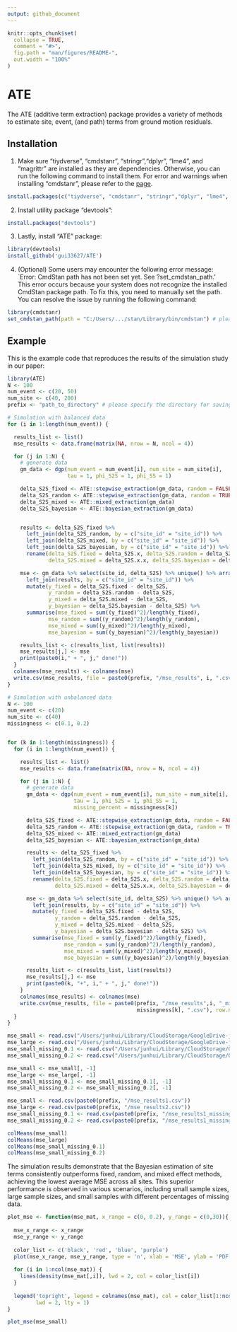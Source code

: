 ```yaml
---
output: github_document
---
```


<!-- README.md is generated from README.Rmd. Please edit that file -->

```r
knitr::opts_chunk$set(
  collapse = TRUE,
  comment = "#>",
  fig.path = "man/figures/README-",
  out.width = "100%"
)
```

# ATE

<!-- badges: start -->
<!-- badges: end -->

The ATE (additive term extraction) package provides a variety of methods to estimate site, event, (and  path) terms from ground motion residuals.

## Installation

1. Make sure "tiydverse", "cmdstanr", "stringr","dplyr", "lme4", and "magrittr" are installed as they are dependencies. Otherwise, you can run the following command to install them. For error and warnings when installing "cmdstanr", please refer to the [page](https://mc-stan.org/cmdstanr/).

``` r
install.packages(c("tiydverse", "cmdstanr", "stringr","dplyr", "lme4", "magrittr"))
```

2. Install utility package “devtools”:
```r
install.packages("devtools")
```

3. Lastly, install “ATE” package:
```r
library(devtools)
install_github('gui33627/ATE')
```

4. (Optional) Some users may encounter the following error message: `Error: CmdStan path has not been set yet. See ?set_cmdstan_path.' This error occurs because your system does not recognize the installed CmdStan package path. To fix this, you need to manually set the path. You can resolve the issue by running the following command:
```r
library(cmdstanr)
set_cmdstan_path(path = "C:/Users/.../stan/Library/bin/cmdstan") # please adjust the path accordingly
```

## Example

This is the example code that reproduces the results of the simulation study in our paper:

```r
library(ATE)
N <- 100
num_event <- c(20, 50)
num_site <- c(40, 200)
prefix <- "path_to_directory" # please specify the directory for saving the outputs

# Simulation with balanced data
for (i in 1:length(num_event)) {

  results_list <- list()
  mse_results <- data.frame(matrix(NA, nrow = N, ncol = 4))

  for (j in 1:N) {
    # generate data
    gm_data <- dgp(num_event = num_event[i], num_site = num_site[i],
                   tau = 1, phi_S2S = 1, phi_SS = 1)

    delta_S2S_fixed <- ATE::stepwise_extraction(gm_data, random = FALSE)
    delta_S2S_random <- ATE::stepwise_extraction(gm_data, random = TRUE)
    delta_S2S_mixed <- ATE::mixed_extraction(gm_data)
    delta_S2S_bayesian <- ATE::bayesian_extraction(gm_data)


    results <- delta_S2S_fixed %>%
      left_join(delta_S2S_random, by = c("site_id" = "site_id")) %>%
      left_join(delta_S2S_mixed, by = c("site_id" = "site_id")) %>%
      left_join(delta_S2S_bayesian, by = c("site_id" = "site_id")) %>%
      rename(delta_S2S.fixed = delta_S2S.x, delta_S2S.random = delta_S2S.y,
             delta_S2S.mixed = delta_S2S.x.x, delta_S2S.bayesian = delta_S2S.y.y)

    mse <- gm_data %>% select(site_id, delta_S2S) %>% unique() %>% arrange(site_id) %>%
      left_join(results, by = c("site_id" = "site_id")) %>%
      mutate(y_fixed = delta_S2S.fixed - delta_S2S,
             y_random = delta_S2S.random - delta_S2S,
             y_mixed = delta_S2S.mixed - delta_S2S,
             y_bayesian = delta_S2S.bayesian - delta_S2S) %>%
      summarise(mse_fixed = sum((y_fixed)^2)/length(y_fixed),
             mse_random = sum((y_random)^2)/length(y_random),
             mse_mixed = sum((y_mixed)^2)/length(y_mixed),
             mse_bayesian = sum((y_bayesian)^2)/length(y_bayesian))

    results_list <- c(results_list, list(results))
    mse_results[j,] <- mse
    print(paste0(i," + ", j," done!"))
  }
  colnames(mse_results) <- colnames(mse)
  write.csv(mse_results, file = paste0(prefix, "/mse_results", i, ".csv"), row.names = FALSE)
}

# Simulation with unbalanced data
N <- 100
num_event <- c(20)
num_site <- c(40)
missingness <- c(0.1, 0.2)


for (k in 1:length(missingness)) {
  for (i in 1:length(num_event)) {

    results_list <- list()
    mse_results <- data.frame(matrix(NA, nrow = N, ncol = 4))

    for (j in 1:N) {
      # generate data
      gm_data <- dgp(num_event = num_event[i], num_site = num_site[i],
                     tau = 1, phi_S2S = 1, phi_SS = 1,
                     missing_percent = missingness[k])

      delta_S2S_fixed <- ATE::stepwise_extraction(gm_data, random = FALSE)
      delta_S2S_random <- ATE::stepwise_extraction(gm_data, random = TRUE)
      delta_S2S_mixed <- ATE::mixed_extraction(gm_data)
      delta_S2S_bayesian <- ATE::bayesian_extraction(gm_data)

      results <- delta_S2S_fixed %>%
        left_join(delta_S2S_random, by = c("site_id" = "site_id")) %>%
        left_join(delta_S2S_mixed, by = c("site_id" = "site_id")) %>%
        left_join(delta_S2S_bayesian, by = c("site_id" = "site_id")) %>%
        rename(delta_S2S.fixed = delta_S2S.x, delta_S2S.random = delta_S2S.y,
               delta_S2S.mixed = delta_S2S.x.x, delta_S2S.bayesian = delta_S2S.y.y)

      mse <- gm_data %>% select(site_id, delta_S2S) %>% unique() %>% arrange(site_id) %>%
        left_join(results, by = c("site_id" = "site_id")) %>%
        mutate(y_fixed = delta_S2S.fixed - delta_S2S,
               y_random = delta_S2S.random - delta_S2S,
               y_mixed = delta_S2S.mixed - delta_S2S,
               y_bayesian = delta_S2S.bayesian - delta_S2S) %>%
        summarise(mse_fixed = sum((y_fixed)^2)/length(y_fixed),
                  mse_random = sum((y_random)^2)/length(y_random),
                  mse_mixed = sum((y_mixed)^2)/length(y_mixed),
                  mse_bayesian = sum((y_bayesian)^2)/length(y_bayesian))

      results_list <- c(results_list, list(results))
      mse_results[j,] <- mse
      print(paste0(k, "+", i," + ", j," done!"))
    }
    colnames(mse_results) <- colnames(mse)
    write.csv(mse_results, file = paste0(prefix, "/mse_results",i, "_missing_", 
                                         missingness[k], ".csv"), row.names = FALSE)
  }
}

```
```r
mse_small <- read.csv("/Users/junhui/Library/CloudStorage/GoogleDrive-junhuiyang@umass.edu/My Drive/Pengfei/mixed_effect_simulation/sim_results/mse_results1.csv")
mse_large <- read.csv("/Users/junhui/Library/CloudStorage/GoogleDrive-junhuiyang@umass.edu/My Drive/Pengfei/mixed_effect_simulation/sim_results/mse_results2.csv")
mse_small_missing_0.1 <- read.csv("/Users/junhui/Library/CloudStorage/GoogleDrive-junhuiyang@umass.edu/My Drive/Pengfei/mixed_effect_simulation/sim_results/mse_results1_missing_unbalanced0.1.csv")
mse_small_missing_0.2 <- read.csv("/Users/junhui/Library/CloudStorage/GoogleDrive-junhuiyang@umass.edu/My Drive/Pengfei/mixed_effect_simulation/sim_results/mse_results1_missing_unbalanced0.2.csv")

mse_small <- mse_small[, -1]
mse_large <- mse_large[, -1]
mse_small_missing_0.1 <- mse_small_missing_0.1[, -1]
mse_small_missing_0.2 <- mse_small_missing_0.2[, -1]
```

```r
mse_small <- read.csv(paste0(prefix, "/mse_results1.csv"))
mse_large <- read.csv(paste0(prefix, "/mse_results2.csv"))
mse_small_missing_0.1 <- read.csv(paste0(prefix, "/mse_results1_missing_0.1.csv"))
mse_small_missing_0.2 <- read.csv(paste0(prefix, "/mse_results1_missing_0.2.csv"))
```

```r
colMeans(mse_small)
colMeans(mse_large)
colMeans(mse_small_missing_0.1)
colMeans(mse_small_missing_0.2)
```
The simulation results demonstrate that the Bayesian estimation of site terms consistently outperforms fixed, random, and mixed effect methods, achieving the lowest average MSE across all sites. This superior performance is observed in various scenarios, including small sample sizes, large sample sizes, and small samples with different percentages of missing data.

```r
plot_mse <- function(mse_mat, x_range = c(0, 0.2), y_range = c(0,30)){
  
  mse_x_range <- x_range
  mse_y_range <- y_range
  
  color_list <- c('black', 'red', 'blue', 'purple')
  plot(mse_x_range, mse_y_range, type = 'n', xlab = 'MSE', ylab = 'PDF')
  
  for (i in 1:ncol(mse_mat)) {
    lines(density(mse_mat[,i]), lwd = 2, col = color_list[i])
  }
  
  legend('topright', legend = colnames(mse_mat), col = color_list[1:ncol(mse_mat)], 
         lwd = 2, lty = 1)
}

plot_mse(mse_small)
```




